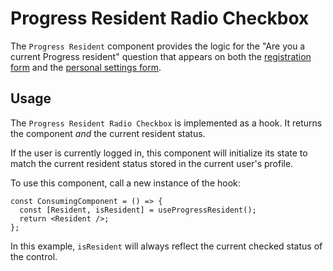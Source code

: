 
# Progress Resident Radio Checkbox

The `Progress Resident` component provides the logic for the "Are you a current
Progress resident" question that appears on both the [registration form][1] and
the [personal settings form][2].

## Usage

The `Progress Resident Radio Checkbox` is implemented as a hook. It returns the
component _and_ the current resident status.

If the user is currently logged in, this component will initialize its state
to match the current resident status stored in the current user's profile.

To use this component, call a new instance of the hook:

```tsx
const ConsumingComponent = () => {
  const [Resident, isResident] = useProgressResident();
  return <Resident />;
};
```

In this example, `isResident` will always reflect the current checked status
of the control.

[1]: ?path=/docs/components-forms-organisms-registration-form--registration-form 'Registration Form'
[2]: ?path=/docs/components-forms-organisms-edit-personal-information-form--edit-personal-information-form 'Personal Settings Form'
